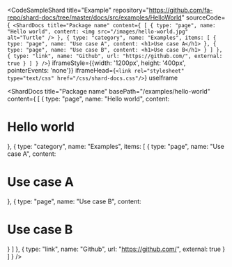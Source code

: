 
<CodeSampleShard
  title="Example"
  repository="https://github.com/fa-repo/shard-docs/tree/master/docs/src/examples/HelloWorld"
  sourceCode={`
<ShardDocs
  title="Package name"
  content={
    [
      {
        type: "page",
        name: "Hello world",
        content: <img src="/images/hello-world.jpg" alt="Turtle" />
      },
      {
        type: "category",
        name: "Examples",
        items: [
          { type: "page", name: "Use case A", content: <h1>Use case A</h1> },
          { type: "page", name: "Use case B", content: <h1>Use case B</h1> }
        ]
      },
      { type: "link", name: "Github", url: "https://github.com/", external: true }
    ]
  }
/>`}
  iframeStyle={{width: '1200px', height: '400px', pointerEvents: 'none'}}
  iframeHead={`<link rel="stylesheet" type="text/css" href="/css/shard-docs.css"/>`}
  useIframe
>
  <ShardDocs
    title="Package name"
    basePath="/examples/hello-world"
    content={
      [
        { type: "page", name: "Hello world", content: <h1>Hello world</h1> },
        {
          type: "category",
          name: "Examples",
          items: [
            { type: "page", name: "Use case A", content: <h1>Use case A</h1> },
            { type: "page", name: "Use case B", content: <h1>Use case B</h1> }
          ]
        },
        { type: "link", name: "Github", url: "https://github.com/", external: true }
      ]
    }
  />
</CodeSampleShard>